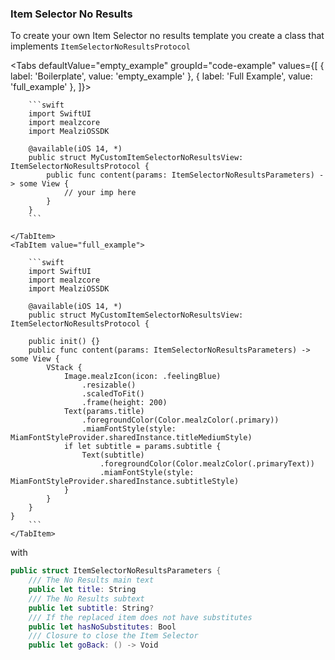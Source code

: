 
### Item Selector No Results

To create your own Item Selector no results template you create a class that implements `ItemSelectorNoResultsProtocol`

<Tabs defaultValue="empty_example" groupId="code-example"
      values={[
          { label: 'Boilerplate', value: 'empty_example' },
          { label: 'Full Example', value: 'full_example' },
      ]}>
    <TabItem value="empty_example">

        ```swift
        import SwiftUI
        import mealzcore
        import MealziOSSDK

        @available(iOS 14, *)
        public struct MyCustomItemSelectorNoResultsView: ItemSelectorNoResultsProtocol {
            public func content(params: ItemSelectorNoResultsParameters) -> some View {
                // your imp here
            }
        }
        ```

    </TabItem>
    <TabItem value="full_example">

        ```swift
        import SwiftUI
        import mealzcore
        import MealziOSSDK

        @available(iOS 14, *)
        public struct MyCustomItemSelectorNoResultsView: ItemSelectorNoResultsProtocol {

        public init() {}
        public func content(params: ItemSelectorNoResultsParameters) -> some View {
            VStack {
                Image.mealzIcon(icon: .feelingBlue)
                    .resizable()
                    .scaledToFit()
                    .frame(height: 200)
                Text(params.title)
                    .foregroundColor(Color.mealzColor(.primary))
                    .miamFontStyle(style: MiamFontStyleProvider.sharedInstance.titleMediumStyle)
                if let subtitle = params.subtitle {
                    Text(subtitle)
                        .foregroundColor(Color.mealzColor(.primaryText))
                        .miamFontStyle(style: MiamFontStyleProvider.sharedInstance.subtitleStyle)
                }
            }
        }
    }
        ```
    </TabItem>
</Tabs>

with

```swift
public struct ItemSelectorNoResultsParameters {
    /// The No Results main text
    public let title: String
    /// The No Results subtext
    public let subtitle: String?
    /// If the replaced item does not have substitutes
    public let hasNoSubstitutes: Bool
    /// Closure to close the Item Selector
    public let goBack: () -> Void
```